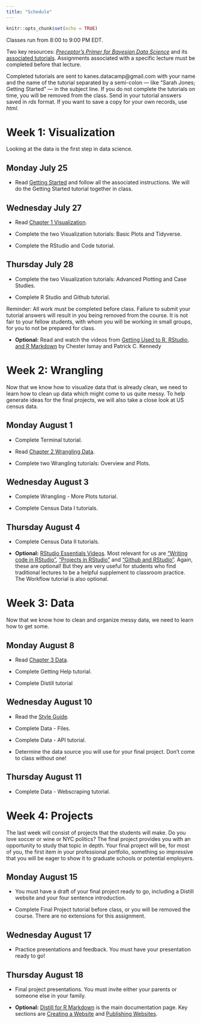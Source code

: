 ```yaml
---
title: "Schedule"
---
```


```r
knitr::opts_chunk$set(echo = TRUE)
```

Classes run from 8:00 to 9:00 PM EDT.

Two key resources: [*Preceptor's Primer for Bayesian Data Science*](https://ppbds.github.io/primer/) and its [associated tutorials](https://ppbds.github.io/primer.tutorials/). Assignments associated with a specific lecture must be completed before that lecture.

Completed tutorials are sent to kanes.datacamp@gmail.com with your name and the name of the tutorial separated by a semi-colon  --- like "Sarah Jones; Getting Started" --- in the subject line. If you do not complete the tutorials on time, you will be removed from the class. Send in your tutorial answers saved in *rds* format. If you want to save a copy for your own records, use *html*. 

# Week 1: Visualization

<!-- Visualization - Basic Plots: 82.31 -->
<!-- Visualization - Tidyverse: 110.00 -->
<!-- Visualization - Advanced Plotting: 101.39 -->
<!-- Visualization - Case Studies: 89.26 -->
<!-- Summed = 382 = 6.3 hours -->

Looking at the data is the first step in data science.

## Monday July 25

* Read [Getting Started](https://ppbds.github.io/primer/getting-started.html) and follow all the associated instructions. We will do the Getting Started tutorial together in class.

## Wednesday July 27

* Read [Chapter 1 Visualization](https://ppbds.github.io/primer/visualization.html). 

* Complete the two Visualization tutorials: Basic Plots and Tidyverse.

* Complete the RStudio and Code tutorial.

## Thursday July 28

* Complete the two Visualization tutorials: Advanced Plotting and Case Studies.

* Complete R Studio and Github tutorial.

Reminder: All work must be completed before class. Failure to submit your tutorial answers will result in you being removed from the course. It is not fair to your fellow students, with whom you will be working in small groups, for you to not be prepared for class.

* **Optional:** Read and watch the videos from [Getting Used to R, RStudio, and R Markdown](https://ismayc.github.io/rbasics-book/) by Chester Ismay and Patrick C. Kennedy

# Week 2: Wrangling

Now that we know how to visualize data that is already clean, we need to learn how to clean up data which might come to us quite messy. To help generate ideas for the final projects, we will also take a close look at US census data.

<!-- Terminal: 90.57 -->
<!-- Wrangling - Overview: 82.00 -->
<!-- Wrangling - Plots: 70.00 -->
<!-- Wrangling - More Plots: 145.62 -->
<!-- Getting Help: 62.12 -->
<!-- Summed = 7.5 hours -->

## Monday August 1

* Complete Terminal tutorial.

* Read [Chapter 2 Wrangling Data](https://ppbds.github.io/primer/wrangling.html). 

* Complete two Wrangling tutorials: Overview and Plots.

## Wednesday August 3

* Complete Wrangling - More Plots tutorial.

* Complete Census Data I tutorials.

## Thursday August 4

* Complete Census Data II tutorials.

* **Optional:** [RStudio Essentials Videos](https://resources.rstudio.com/wistia-rstudio-essentials-2). Most relevant for us are [“Writing code in RStudio”](https://www.rstudio.com/resources/webinars/), [“Projects in RStudio”](https://www.rstudio.com/resources/webinars/) and [“Github and RStudio”](https://www.rstudio.com/resources/webinars/). Again, these are optional! But they are very useful for students who find traditional lectures to be a helpful supplement to classroom practice. The Workflow tutorial is also optional.


# Week 3: Data

Now that we know how to clean and organize messy data, we need to learn how to get some.

<!-- Data Files: 69.69 -->
<!-- Data API: 108.92 -->
<!-- Data Webscraping: 84.83 -->

<!-- Distill: 114.86 -->

## Monday August 8

* Read [Chapter 3 Data](https://ppbds.github.io/primer/data.html). 

* Complete Getting Help tutorial.

* Complete Distill tutorial


## Wednesday August 10

* Read the [Style Guide](https://ppbds.github.io/primer/tools.html#style-guide). 

* Complete Data - Files.

* Complete Data - API tutorial.

* Determine the data source you will use for your final project. Don't come to class without one!


## Thursday August 11

* Complete Data - Webscraping tutorial.


# Week 4: Projects


The last week will consist of projects that the students will make. Do you love soccer or wine or NYC politics? The final project provides you with an opportunity to study that topic in depth. Your final project will be, for most of you, the first item in your professional portfolio, something so impressive that you will be eager to show it to graduate schools or potential employers.


## Monday August 15

* You must have a draft of your final project ready to go, including a Distill website and your four sentence introduction. 

* Complete Final Project tutorial before class, or you will be removed the course. There are no extensions for this assignment.

## Wednesday August 17

* Practice presentations and feedback. You must have your presentation ready to go! 

## Thursday August 18

* Final project presentations. You must invite either your parents or someone else in your family.

* **Optional:** [Distill for R Markdown](https://rstudio.github.io/distill/) is the main documentation page. Key sections are [Creating a Website](https://rstudio.github.io/distill/website.html) and [Publishing Websites](https://rstudio.github.io/distill/publish_website.html). 



